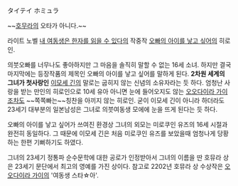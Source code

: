 タイテイ ホミュラ

~~[[호무라]]의 오타가 아니다.~~

라이트 노벨 [[내 여동생은 한자를 읽을 수 있다]]의 작중작 [[오빠의 아이를 낳고 싶어]]의 히로인.

의붓오빠를 너무나도 좋아하지만 그 마음을 솔직히 말할 수 없는 16세 소녀. 하지만 결국 마지막에는 등장작품의 제목인 오빠의 아이를 낳고 싶어를 말하게 된다. '''2차원 세계의 그녀가 첫사랑인''' [[이모세 긴]]의 말로는 굽히지 않는 신념의 소유자라는 듯 하다. 엄청난 사랑을 받는 만인의 히로인으로 10세 유아 아니면 눈에 들어오지도 않는 [[오오다이라 가이]]조차도 ~~쪽쪽빠는~~칭찬을 아끼지 않는 히로인. 굳이 이모세 긴이 아니라 하더라도 23세기 대부분의 일본남성은 그녀로 의붓여동생 모에에 눈을 뜨게 된다는 듯 하다.

오빠의 아이를 낳고 싶어가 쓰여진 환경상 그녀의 외모는 미로쿠인 유즈의 16세 시절과 완전히 동일하다. 그 때문에 이모세 긴은 처음 미로쿠인 유즈를 보았을때 엄청나게 당황하는 한편 기뻐하기도 하였다.

그녀의 23세기 정통파 순수문학에 대한 공로가 인정받아서 그녀의 이름을 딴 호뮤라 상은 23세기 문단에서 최고의 영예를 가진 상이다. 참고로 2202년 호뮤라 상 수상작은 [[오오다이라 가이]]의 '여동생 스타☆아'.
